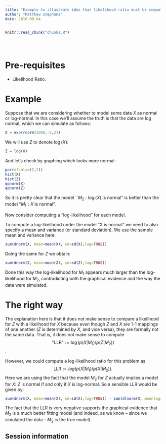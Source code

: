 ```yaml
---
title: "Example to illustrate idea that likelihood ratio must be computed from same data"
author: "Matthew Stephens"
date: 2016-09-04
---
```


<!-- The file analysis/chunks.R contains chunks that define default settings
shared across the workflowr files. -->
```r
knitr::read_chunk("chunks.R")
```

<!-- Update knitr chunk options -->
```r
```

<!-- Insert the date the file was last updated -->
```r
```

<!-- Insert the code version (Git commit SHA1) if Git repository exists and R
 package git2r is installed -->
```r
```

# Pre-requisites

+ Likelihood Ratio.

# Example

Suppose that we are considering whether to model some data $X$ as normal or log-normal.
In this case we'll assume the truth is that the data are log normal, which we can simulate as follows:
```r
X = exp(rnorm(1000,-5,2))
```

We will use $Z$ to denote $\log(X)$:
```r
Z = log(X)
```

And let's check by graphing which looks more normal:
```r
par(mfcol=c(2,2))
hist(X)
hist(Z)
qqnorm(X)
qqnorm(Z)
```
So it is pretty clear that the model ``$M_2: \log(X)$ is normal" is better than the model "$M_1: X$ is normal".

Now consider computing a "log-likelihood" for each model.

To compute a log-likelihood under the model "X is normal" we need to also specify
a mean and variance (or standard deviation). We use the sample mean and variance 
here:
```r
sum(dnorm(X, mean=mean(X), sd=sd(X),log=TRUE))
```

Doing the same for $Z$ we obtain:
```r
sum(dnorm(Z, mean=mean(Z), sd=sd(Z),log=TRUE))
```

Done this way the log-likelihood for $M_1$ appears much larger than the log-likelihood for $M_2$, contradicting both the graphical evidence and the way the data were simulated.

# The right way

The explanation here is that it does not make sense to compare a likelihood
for $Z$ with a likelihood for $X$ because even though $Z$ and $X$ are 1-1 mappings
of one another ($Z$ is determined by $X$, and vice versa), they are formally not the same data. That is, it does not make sense to compute
$$\text{"LLR"} := \log(p(X|M_1)/p(Z|M_2))$$.

However, we could compute a log-likelihood ratio for this problem as
$$\text{LLR} := log(p(X|M_1)/p(X|M_2)).$$
Here we are using the fact that the model $M_2$ for $Z$ actually implies a model for $X$:
$Z$ is normal if and only if $X$ is log-normal. 
So a sensible LLR would be given by:
```r
sum(dnorm(X, mean=mean(X), sd=sd(X),log=TRUE)) - sum(dlnorm(X, meanlog=mean(Z), sdlog=sd(Z),log=TRUE))
```

The fact that the LLR is very negative supports the graphical evidence that $M_2$ is a much better fitting model (and indeed, as we know -- since we simulated the data -- $M_2$ is the true model).



## Session information

<!-- Insert the session information into the document -->
```r
```
